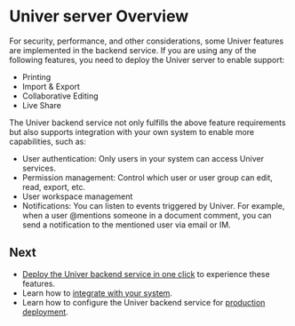 # Univer server Overview

For security, performance, and other considerations, some Univer features are implemented in the backend service. If you are using any of the following features, you need to deploy the Univer server to enable support:

- Printing
- Import & Export
- Collaborative Editing
- Live Share

The Univer backend service not only fulfills the above feature requirements but also supports integration with your own system to enable more capabilities, such as:

- User authentication: Only users in your system can access Univer services.
- Permission management: Control which user or user group can edit, read, export, etc.
- User workspace management
- Notifications: You can listen to events triggered by Univer. For example, when a user @mentions someone in a document comment, you can send a notification to the mentioned user via email or IM.

## Next

- [Deploy the Univer backend service in one click](/guides/sheets/pro-features/server/quick-start) to experience these features.
- Learn how to [integrate with your system](/guides/sheets/pro-features/server/integrate).
- Learn how to configure the Univer backend service for [production deployment](/guides/sheets/pro-features/server/deploy).
